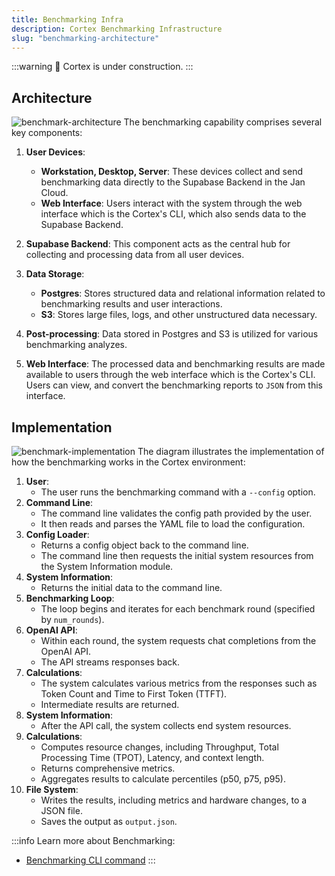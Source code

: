 ```yaml
---
title: Benchmarking Infra
description: Cortex Benchmarking Infrastructure
slug: "benchmarking-architecture"
---
```



:::warning
🚧 Cortex is under construction.
:::

## Architecture
![benchmark-architecture](/img/docs/benchmark-architecture.png)
The benchmarking capability comprises several key components:
1. **User Devices**:
   - **Workstation, Desktop, Server**: These devices collect and send benchmarking data directly to the Supabase Backend in the Jan Cloud.
   - **Web Interface**: Users interact with the system through the web interface which is the Cortex's CLI, which also sends data to the Supabase Backend.

2. **Supabase Backend**: This component acts as the central hub for collecting and processing data from all user devices.

3. **Data Storage**:
   - **Postgres**: Stores structured data and relational information related to benchmarking results and user interactions.
   - **S3**: Stores large files, logs, and other unstructured data necessary.

4. **Post-processing**: Data stored in Postgres and S3 is utilized for various benchmarking analyzes.

5. **Web Interface**: The processed data and benchmarking results are made available to users through the web interface which is the Cortex's CLI. Users can view, and convert the benchmarking reports to `JSON` from this interface.

## Implementation
![benchmark-implementation](/img/docs/benchmark-flow.png)
The diagram illustrates the implementation of how the benchmarking works in the Cortex environment:
1. **User**:
   - The user runs the benchmarking command with a `--config` option.
2. **Command Line**:
   - The command line validates the config path provided by the user.
   - It then reads and parses the YAML file to load the configuration.
3. **Config Loader**:
   - Returns a config object back to the command line.
   - The command line then requests the initial system resources from the System Information module.
4. **System Information**:
   - Returns the initial data to the command line.
5. **Benchmarking Loop**:
   - The loop begins and iterates for each benchmark round (specified by `num_rounds`).
6. **OpenAI API**:
   - Within each round, the system requests chat completions from the OpenAI API.
   - The API streams responses back.
7. **Calculations**:
   - The system calculates various metrics from the responses such as Token Count and Time to First Token (TTFT).
   - Intermediate results are returned.
8. **System Information**:
   - After the API call, the system collects end system resources.
9. **Calculations**:
   - Computes resource changes, including Throughput, Total Processing Time (TPOT), Latency, and context length.
   - Returns comprehensive metrics.
   - Aggregates results to calculate percentiles (p50, p75, p95).
10. **File System**:
    - Writes the results, including metrics and hardware changes, to a JSON file.
    - Saves the output as `output.json`.

:::info
Learn more about Benchmarking:
- [Benchmarking CLI command](/docs/cli/benchmark)
:::